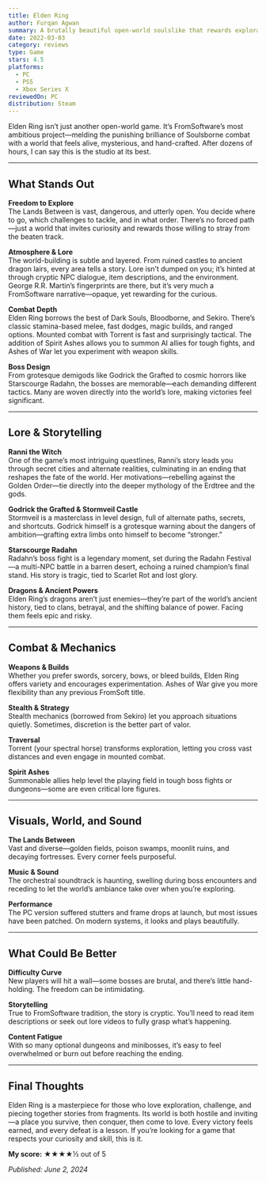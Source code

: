 ```yaml
---
title: Elden Ring
author: Furqan Agwan
summary: A brutally beautiful open-world soulslike that rewards exploration and punishes mistakes—FromSoftware at its best.
date: 2022-03-03
category: reviews
type: Game
stars: 4.5
platforms:
  - PC
  - PS5
  - Xbox Series X
reviewedOn: PC
distribution: Steam
---
```


Elden Ring isn’t just another open-world game. It’s FromSoftware’s most ambitious project—melding the punishing brilliance of Soulsborne combat with a world that feels alive, mysterious, and hand-crafted. After dozens of hours, I can say this is the studio at its best.

---

## What Stands Out

**Freedom to Explore**  
The Lands Between is vast, dangerous, and utterly open. You decide where to go, which challenges to tackle, and in what order. There’s no forced path—just a world that invites curiosity and rewards those willing to stray from the beaten track.

**Atmosphere & Lore**  
The world-building is subtle and layered. From ruined castles to ancient dragon lairs, every area tells a story. Lore isn’t dumped on you; it’s hinted at through cryptic NPC dialogue, item descriptions, and the environment. George R.R. Martin’s fingerprints are there, but it’s very much a FromSoftware narrative—opaque, yet rewarding for the curious.

**Combat Depth**  
Elden Ring borrows the best of Dark Souls, Bloodborne, and Sekiro. There’s classic stamina-based melee, fast dodges, magic builds, and ranged options. Mounted combat with Torrent is fast and surprisingly tactical. The addition of Spirit Ashes allows you to summon AI allies for tough fights, and Ashes of War let you experiment with weapon skills.

**Boss Design**  
From grotesque demigods like Godrick the Grafted to cosmic horrors like Starscourge Radahn, the bosses are memorable—each demanding different tactics. Many are woven directly into the world’s lore, making victories feel significant.

---

## Lore & Storytelling

**Ranni the Witch**  
One of the game’s most intriguing questlines, Ranni’s story leads you through secret cities and alternate realities, culminating in an ending that reshapes the fate of the world. Her motivations—rebelling against the Golden Order—tie directly into the deeper mythology of the Erdtree and the gods.

**Godrick the Grafted & Stormveil Castle**  
Stormveil is a masterclass in level design, full of alternate paths, secrets, and shortcuts. Godrick himself is a grotesque warning about the dangers of ambition—grafting extra limbs onto himself to become “stronger.”

**Starscourge Radahn**  
Radahn’s boss fight is a legendary moment, set during the Radahn Festival—a multi-NPC battle in a barren desert, echoing a ruined champion’s final stand. His story is tragic, tied to Scarlet Rot and lost glory.

**Dragons & Ancient Powers**  
Elden Ring’s dragons aren’t just enemies—they’re part of the world’s ancient history, tied to clans, betrayal, and the shifting balance of power. Facing them feels epic and risky.

---

## Combat & Mechanics

**Weapons & Builds**  
Whether you prefer swords, sorcery, bows, or bleed builds, Elden Ring offers variety and encourages experimentation. Ashes of War give you more flexibility than any previous FromSoft title.

**Stealth & Strategy**  
Stealth mechanics (borrowed from Sekiro) let you approach situations quietly. Sometimes, discretion is the better part of valor.

**Traversal**  
Torrent (your spectral horse) transforms exploration, letting you cross vast distances and even engage in mounted combat.

**Spirit Ashes**  
Summonable allies help level the playing field in tough boss fights or dungeons—some are even critical lore figures.

---

## Visuals, World, and Sound

**The Lands Between**  
Vast and diverse—golden fields, poison swamps, moonlit ruins, and decaying fortresses. Every corner feels purposeful.

**Music & Sound**  
The orchestral soundtrack is haunting, swelling during boss encounters and receding to let the world’s ambiance take over when you’re exploring.

**Performance**  
The PC version suffered stutters and frame drops at launch, but most issues have been patched. On modern systems, it looks and plays beautifully.

---

## What Could Be Better

**Difficulty Curve**  
New players will hit a wall—some bosses are brutal, and there’s little hand-holding. The freedom can be intimidating.

**Storytelling**  
True to FromSoftware tradition, the story is cryptic. You’ll need to read item descriptions or seek out lore videos to fully grasp what’s happening.

**Content Fatigue**  
With so many optional dungeons and minibosses, it’s easy to feel overwhelmed or burn out before reaching the ending.

---

## Final Thoughts

Elden Ring is a masterpiece for those who love exploration, challenge, and piecing together stories from fragments. Its world is both hostile and inviting—a place you survive, then conquer, then come to love. Every victory feels earned, and every defeat is a lesson. If you’re looking for a game that respects your curiosity and skill, this is it.

**My score:** ★★★★½ out of 5

_Published: June 2, 2024_
